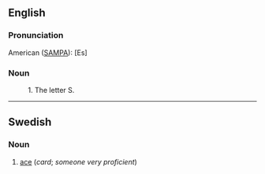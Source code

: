 ==English==

===Pronunciation===

American ([[SAMPA]]): [Es]

===Noun===

: 1. The letter S.
----
==Swedish==
===Noun===
#[[ace]] (''card''; ''someone very proficient'')